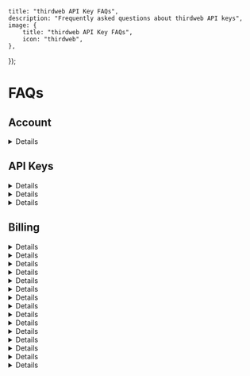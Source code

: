 
	title: "thirdweb API Key FAQs",
	description: "Frequently asked questions about thirdweb API keys",
	image: {
		title: "thirdweb API Key FAQs",
		icon: "thirdweb",
	},
});

# FAQs

## Account

<Details summary="How do I get started with thirdweb?"> 
Learn how to get started in the [Create Account](/account/create-account) guide. 
</Details>

## API Keys

<Details summary="Is the thirdweb API Key free to use?"> 
Yes, API Keys are free to create and use within specified limits which are generous for hobby tier and starter projects. For additional usage, you may need to upgrade to a paid plan. Learn more about our [pricing plans](https://thirdweb.com/pricing). 
</Details>

<Details summary="Can I use thirdweb SDKs without an API key?"> 
Yes, you can use thirdweb SDKs without an API key to override the default infrastructure. You will need to provide and pass in your own services to the SDKs.
</Details>


<Details summary="How do I get my bundle Id for a Unity Native or mobile application?"> 
If you are developing a Unity native or mobile application, you will need to obtain a `bundleId` to restrict the Client ID to your application.

- **Unity Native**, use either of the following options:
  - Log `Utils.GetBundleId()`.
  - Check the platform-specific options in your Project Settings. It is usually formatted as `com.companyName.productName` based on your top-level Project Settings.
- **Mobile (React Native)**

  - **Android**
    - Open the file `<Project>/android/app/build.gradle` and search for the term `applicationId`:
      ```jsx
      android {
          defaultConfig {
          applicationId "com.example.yourproject"
          ...
          }
        }
      ```
  - **iOS**
    - Open the file `<Project>/ios/<Project>/Info.plist` and search for `CFBundleIdentifier`:
      ```jsx
      <key>CFBundleIdentifier</key>
      <string>com.example.yourproject</string>
      ```
  - Programmatically retrieve `bundleId` for iOS or Android

    - Use the `expo-application` package from the `@thirdweb-dev/react-native sdk`

      ```jsx
      import * as Application from "expo-application";

      const bundleId = Application.applicationId;
      ```
</Details>

## Billing

<Details summary="How do I sign up for a customized or enterprise thirdweb plan?">
To subscribe to a customized plan, please [contact Sales](https://thirdweb.com/contact-us) for more details. 
</Details>

<Details summary="How do I update my payment method?">
On your logged in dashboard, navigate to Settings > Billing and next to your selected plan you will see a "Manage Billing" button that will redirect you to the Stripe payment portal to update billing information. See [Manage Billing](/account/billing/manage-billing) for more details.
</Details>

<Details summary="Where can I see my usage history?">
On your logged in dashboard, navigate to Usage > Overview to view your usage history.
</Details>

<Details summary="Is a billing method required for sponsoring transactions on testnet?">
Billing is not required for sponsoring transactions on testnet.
</Details>

<Details summary="Can I unpin content in order to stay on the Starter plan?"> 
Yes, you can unpin content by navigating to Usage > Storage on your dashboard and selecting “Unpin” next to the pinned content you wish to remove.
</Details>

<Details summary="Does unpinned content count towards my storage limit?"> 
No, it does not count towards your storage cap.
</Details>

<Details summary="Can I bring my own IPFS service for my application?"> 
Yes you can, thirdweb is completely interoperable with any IPFS service. You can use your own IPFS service by providing the IPFS endpoint to the thirdweb SDKs.
</Details>

<Details summary="Are the pay-as-you-go Storage Pinning costs monthly or one-time?">
Storage pinning costs are billed monthly.
</Details>

<Details summary="How are RPCs calculated?"> 
RPC usage is calculated by requests per second. When your application makes a request to the blockchain, and you use thirdweb's built-in infrastructure it will count as an RPC request. See [pricing](https://thirdweb.com/pricing) for more details on the limits per plan.
</Details>

<Details summary="How is Storage Pinning calculated?"> 
Storage pinning usage is calculated by GB per file size. When your application uploads files to IPFS, and you use thirdweb's built-in infrastructure, it will count towards your storage pinning limit. See [pricing](https://thirdweb.com/pricing) for more details on the limits per plan.
</Details>

<Details summary="How is Storage Gateway calculated?"> 
Storage gateway usage is calculated by GB per file size. When your application downloads files from IPFS, and you use thirdweb's built-in infrastructure, it will count towards your storage gateway request. See [pricing](https://thirdweb.com/pricing) for more details on the limits per plan.
</Details>

<Details summary="How is Email Wallet (managed recovery code) calculated?"> 
Email wallet (with managed recovery code) usage is calculated by monthly active wallets (i.e. active as defined by at least 1 user log-in via email or social within the billing period month).
</Details>

<Details summary="How are Gasless Payments calculated?"> 
Gasless is calculated by sponsored network fees. See [pricing](https://thirdweb.com/pricing) for more details on the limits per plan.
</Details>

<Details summary="How are Paymaster Payments calculated?"> 
Paymaster usage is calculated by sponsored network fees. See [pricing](https://thirdweb.com/pricing) for more details on the limits per plan.
</Details>

<Details summary="How are Bundler Payments calculated?"> 
Bundler usage is calculated by sponsored network fees. See [pricing](https://thirdweb.com/pricing) for more details on the limits per plan.
</Details>








